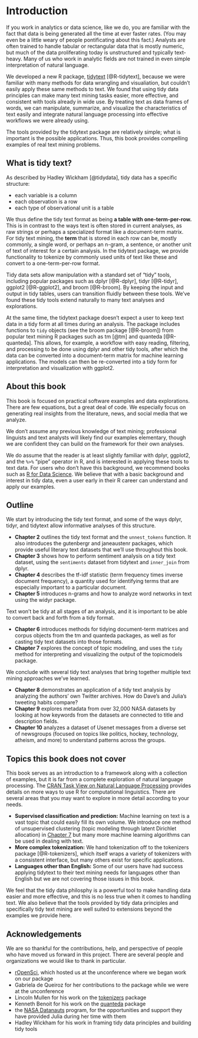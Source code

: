 # Introduction {#intro}

If you work in analytics or data science, like we do, you are familiar with the fact that data is being generated all the time at ever faster rates. (You may even be a little weary of people pontificating about this fact.) Analysts are often trained to handle tabular or rectangular data that is mostly numeric, but much of the data proliferating today is unstructured and typically text-heavy. Many of us who work in analytic fields are not trained in even simple interpretation of natural language.

We developed a new R package, [tidytext](https://github.com/juliasilge/tidytext) [@R-tidytext], because we were familiar with many methods for data wrangling and visualiation, but couldn't easily apply these same methods to text. We found that using tidy data principles can make many text mining tasks easier, more effective, and consistent with tools already in wide use. By treating text as data frames of words, we can manipulate, summarize, and visualize the characteristics of text easily and integrate natural language processing into effective workflows we were already using.

The tools provided by the tidytext package are relatively simple; what is important is the possible applications. Thus, this book provides compelling examples of real text mining problems.

## What is tidy text?

As described by Hadley Wickham [@tidydata], tidy data has a specific structure:

* each variable is a column
* each observation is a row
* each type of observational unit is a table

We thus define the tidy text format as being **a table with one-term-per-row.** This is in contrast to the ways text is often stored in current analyses, as raw strings or perhaps a specialized format like a document-term matrix. For tidy text mining, the **term** that is stored in each row can be, mostly commonly, a single word, or perhaps an n-gram, a sentence, or another unit of text of interest for a certain analysis. In the tidytext package, we provide functionality to tokenize by commonly used units of text like these and convert to a one-term-per-row format.

Tidy data sets allow manipulation with a standard set of "tidy" tools, including popular packages such as dplyr [@R-dplyr], tidyr [@R-tidyr], ggplot2 [@R-ggplot2], and broom [@R-broom]. By keeping the input and output in tidy tables, users can transition fluidly between these tools. We've found these tidy tools extend naturally to many text analyses and explorations. 

At the same time, the tidytext package doesn't expect a user to keep text data in a tidy form at all times during an analysis. The package includes functions to `tidy` objects (see the broom package [@R-broom]) from popular text mining R packages such as tm [@tm] and quanteda [@R-quanteda]. This allows, for example, a workflow with easy reading, filtering, and processing to be done using dplyr and other tidy tools, after which the data can be converted into a document-term matrix for machine learning applications. The models can then be re-converted into a tidy form for interpretation and visualization with ggplot2.

## About this book

This book is focused on practical software examples and data explorations. There are few equations, but a great deal of code. We especially focus on generating real insights from the literature, news, and social media that we analyze.

We don't assume any previous knowledge of text mining; professional linguists and text analysts will likely find our examples elementary, though we are confident they can build on the framework for their own analyses.

We do assume that the reader is at least slightly familiar with dplyr, ggplot2, and the `%>%` "pipe" operator in R, and is interested in applying these tools to text data. For users who don't have this background, we recommend books such as [R for Data Science](http://r4ds.had.co.nz/). We believe that with a basic background and interest in tidy data, even a user early in their R career can understand and apply our examples.

## Outline

We start by introducing the tidy text format, and some of the ways dplyr, tidyr, and tidytext allow informative analyses of this structure.

* **Chapter 2** outlines the tidy text format and the `unnest_tokens` function. It also introduces the gutenbergr and janeaustenr packages, which provide useful literary text datasets that we'll use throughout this book.
* **Chapter 3** shows how to perform sentiment analysis on a tidy text dataset, using the `sentiments` dataset from tidytext and `inner_join` from dplyr.
* **Chapter 4** describes the tf-idf statistic (term frequency times inverse document frequency), a quantity used for identifying terms that are especially important to a particular document.
* **Chapter 5** introduces n-grams and how to analyze word networks in text using the widyr package.

Text won't be tidy at all stages of an analysis, and it is important to be able to convert back and forth from a tidy format.

* **Chapter 6** introduces methods for tidying document-term matrices and corpus objects from the tm and quanteda packages, as well as for casting tidy text datasets into those formats.
* **Chapter 7** explores the concept of topic modeling, and uses the `tidy` method for interpreting and visualizing the output of the topicmodels package. 

We conclude with several tidy text analyses that bring together multiple text mining approaches we've learned.

* **Chapter 8** demonstrates an application of a tidy text analysis by analyzing the authors' own Twitter archives. How do Dave's and Julia's tweeting habits compare?
* **Chapter 9** explores metadata from over 32,000 NASA datasets by looking at how keywords from the datasets are connected to title and description fields.
* **Chapter 10** analyzes a dataset of Usenet messages from a diverse set of newsgroups (focused on topics like politics, hockey, technology, atheism, and more) to understand patterns across the groups.

## Topics this book does not cover

This book serves as an introduction to a framework along with a collection of examples, but it is far from a complete exploration of natural language processing. The [CRAN Task View on Natural Language Processing](https://cran.r-project.org/web/views/NaturalLanguageProcessing.html) provides details on more ways to use R for computational linguistics. There are several areas that you may want to explore in more detail according to your needs.

* **Supervised classification and prediction:** Machine learning on text is a vast topic that could easily fill its own volume. We introduce one method of unsupervised clustering (topic modeling through latent Dirichlet allocation) in [Chapter 7](#topicmodeling) but many more machine learning algorithms can be used in dealing with text.
* **More complex tokenization:** We hand tokenization off to the tokenizers package [@R-tokenizers], which itself wraps a variety of tokenizers with a consistent interface, but many others exist for specific applications.
* **Languages other than English:** Some of our users have had success applying tidytext to their text mining needs for languages other than English but we are not covering those issues in this book.

We feel that the tidy data philosphy is a powerful tool to make handling data easier and more effective, and this is no less true when it comes to handling text. We also believe that the tools provided by tidy data principles and specifically tidy text mining are well suited to extensions beyond the examples we provide here.

## Acknowledgements

We are so thankful for the contributions, help, and perspective of people who have moved us forward in this project. There are several people and organizations we would like to thank in particular.

* [rOpenSci](https://ropensci.org/), which hosted us at the unconference where we began work on our package
* Gabriela de Queiroz for her contributions to the package while we were at the unconference
* Lincoln Mullen for his work on the [tokenizers](https://github.com/ropensci/tokenizers) package
* Kenneth Benoit for his work on the [quanteda](https://github.com/kbenoit/quanteda) package
* the [NASA Datanauts](https://open.nasa.gov/explore/datanauts/) program, for the opportunities and support they have provided Julia during her time with them
* Hadley Wickham for his work in framing tidy data principles and building tidy tools
